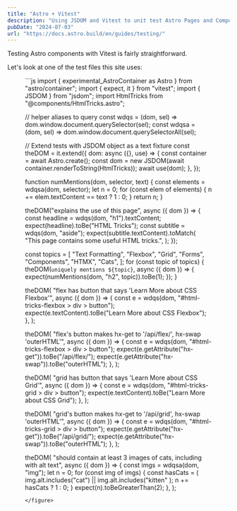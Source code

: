 ```yaml
---
title: "Astro + Vitest"
description: "Using JSDOM and Vitest to unit test Astro Pages and Components"
pubDate: "2024-07-03"
url: "https://docs.astro.build/en/guides/testing/"
---
```


<CodeFigure lang="js" code="1 + 1 == 2 ? 'phew' : 'yikes'" />

Testing Astro components with Vitest is fairly straightforward.

Let's look at one of the test files this site uses:

<figure>
```js
import { experimental_AstroContainer as Astro } from "astro/container";
import { expect, it } from "vitest";
import { JSDOM } from "jsdom";
import HtmlTricks from "@components/HtmlTricks.astro";

// helper aliases to query
const wdqs = (dom, sel) => dom.window.document.querySelector(sel);
const wdqsa = (dom, sel) => dom.window.document.querySelectorAll(sel);

// Extend tests with JSDOM object as a text fixture
const theDOM = it.extend({
  dom: async ({}, use) => {
    const container = await Astro.create();
    const dom = new JSDOM(await container.renderToString(HtmlTricks));
    await use(dom);
  },
});

function numMentions(dom, selector, text) {
  const elements = wdqsa(dom, selector);
  let n = 0;
  for (const elem of elements) {
    n += elem.textContent == text ? 1 : 0;
  }
  return n;
}

theDOM("explains the use of this page", async ({ dom }) => {
  const headline = wdqs(dom, "h1").textContent;
  expect(headline).toBe("HTML Tricks");
  const subtitle = wdqs(dom, "aside");
  expect(subtitle.textContent).toMatch(
    "This page contains some useful HTML tricks.",
  );
});

const topics = [
  "Text Formatting",
  "Flexbox",
  "Grid",
  "Forms",
  "Components",
  "HTMX",
  "Cats",
];
for (const topic of topics) {
  theDOM(`uniquely mentions ${topic}`, async ({ dom }) => {
    expect(numMentions(dom, "h2", topic)).toBe(1);
  });
}

theDOM(
  "flex has button that says 'Learn More about CSS Flexbox'",
  async ({ dom }) => {
    const e = wdqs(dom, "#html-tricks-flexbox > div > button");
    expect(e.textContent).toBe("Learn More about CSS Flexbox");
  },
);

theDOM(
  "flex's button makes hx-get to '/api/flex/', hx-swap 'outerHTML'",
  async ({ dom }) => {
    const e = wdqs(dom, "#html-tricks-flexbox > div > button");
    expect(e.getAttribute("hx-get")).toBe("/api/flex/");
    expect(e.getAttribute("hx-swap")).toBe("outerHTML");
  },
);

theDOM(
  "grid has button that says 'Learn More about CSS Grid'",
  async ({ dom }) => {
    const e = wdqs(dom, "#html-tricks-grid > div > button");
    expect(e.textContent).toBe("Learn More about CSS Grid");
  },
);

theDOM(
  "grid's button makes hx-get to '/api/grid', hx-swap 'outerHTML'",
  async ({ dom }) => {
    const e = wdqs(dom, "#html-tricks-grid > div > button");
    expect(e.getAttribute("hx-get")).toBe("/api/grid/");
    expect(e.getAttribute("hx-swap")).toBe("outerHTML");
  },
);

theDOM(
  "should contain at least 3 images of cats, including with alt text",
  async ({ dom }) => {
    const imgs = wdqsa(dom, "img");
    let n = 0;
    for (const img of imgs) {
      const hasCats = (
        img.alt.includes("cat") || 
        img.alt.includes("kitten"
      );
      n += hasCats ? 1 : 0;
    }
    expect(n).toBeGreaterThan(2);
  },
);
```
</figure>
